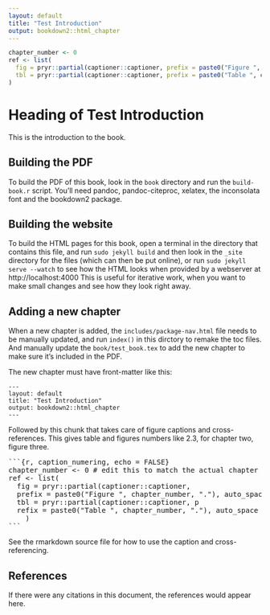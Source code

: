 ```yaml
---
layout: default
title: "Test Introduction"
output: bookdown2::html_chapter
---
```


```r
chapter_number <- 0
ref <- list(
  fig = pryr::partial(captioner::captioner, prefix = paste0("Figure ", chapter_number, "."), auto_space = FALSE)(),
  tbl = pryr::partial(captioner::captioner, prefix = paste0("Table ", chapter_number, "."), auto_space = FALSE)()
)
```

# Heading of Test Introduction {#testintro}

This is the introduction to the book.

## Building the PDF {#buildingpdf}

To build the PDF of this book, look in the `book` directory and run the `build-book.r` script. You'll need pandoc, pandoc-citeproc, xelatex, the inconsolata font and the bookdown2 package.

## Building the website {#buildingsite}

To build the HTML pages for this book, open a terminal in the directory that contains this file, and run `sudo jekyll build` and then look in the `_site` directory for the files (which can then be put online), or run `sudo jekyll serve --watch` to see how the HTML looks when provided by a webserver at http://localhost:4000 This is useful for iterative work, when you want to make small changes and see how they look right away. 

## Adding a new chapter {#addingchapter}

When a new chapter is added, the `includes/package-nav.html` file needs to be manually updated, and run `index()` in this dirctory to remake the toc files. And manually update the `book/test_book.tex` to add the new chapter to make sure it's included in the PDF. 

The new chapter must have front-matter like this:

```
---
layout: default
title: "Test Introduction"
output: bookdown2::html_chapter
---
```

Followed by this chunk that takes care of figure captions and cross-references. This gives table and figures numbers like 2.3, for chapter two, figure three.

<pre>
&#96;&#96;&#96;{r, caption_numering, echo = FALSE}
chapter_number <- 0 # edit this to match the actual chapter number
ref <- list(
  fig = pryr::partial(captioner::captioner, 
  prefix = paste0("Figure ", chapter_number, "."), auto_space = FALSE)(),
  tbl = pryr::partial(captioner::captioner, p
  refix = paste0("Table ", chapter_number, "."), auto_space = FALSE)()
    )
&#96;&#96;&#96;
</pre>

See the rmarkdown source file for how to use the caption and cross-referencing. 

## References {#references}

If there were any citations in this document, the references would appear here. 

